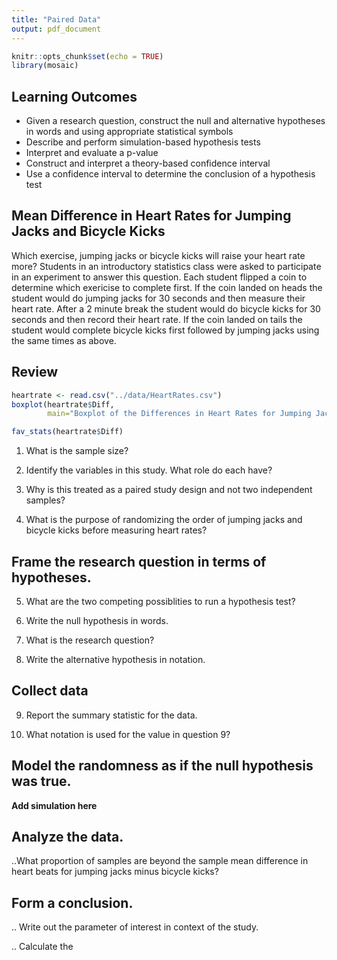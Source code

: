 ```yaml
---
title: "Paired Data"
output: pdf_document
---
```


```r
knitr::opts_chunk$set(echo = TRUE)
library(mosaic)
```

## Learning Outcomes
* Given a research question, construct the null and alternative hypotheses
  in words and using appropriate statistical symbols
* Describe and perform simulation-based hypothesis tests
* Interpret and evaluate a p-value
* Construct and interpret a theory-based confidence interval
* Use a confidence interval to determine the conclusion of a hypothesis test

## Mean Difference in Heart Rates for Jumping Jacks and Bicycle Kicks
Which exercise, jumping jacks or bicycle kicks will raise your heart rate more? Students in an introductory statistics class were asked to participate in an experiment to answer this question.  Each student flipped a coin to determine which exericise to complete first.  If the coin landed on heads the student would do jumping jacks for 30 seconds and then measure their heart rate.  After a 2 minute break the student would do bicycle kicks for 30 seconds and then record their heart rate.  If the coin landed on tails the student would complete bicycle kicks first followed by jumping jacks using the same times as above. 

## Review
```r
heartrate <- read.csv("../data/HeartRates.csv")
boxplot(heartrate$Diff, 
        main="Boxplot of the Differences in Heart Rates for Jumping Jacks minus Bicycle Kicks")
```

```r
fav_stats(heartrate$Diff)
```

1. What is the sample size? 

\vspace{0.5in}

2.  Identify the variables in this study.  What role do each have?

\vspace{1in}

3. Why is this treated as a paired study design and not two independent samples?

\vspace{1in}

4.  What is the purpose of randomizing the order of jumping jacks and bicycle kicks before measuring heart rates?

\vspace{1in}

## Frame the research question in terms of hypotheses. 

5. What are the two competing possiblities to run a hypothesis test?

\vspace{1in}

6. Write the null hypothesis in words.

\vspace{1in}

7. What is the research question?

\vspace{1in}

8. Write the alternative hypothesis in notation.

\vspace{1in}


## Collect data 

9. Report the summary statistic for the data.  

\vspace{0.5in}

10. What notation is used for the value in question 9? 

\vspace{0.5in}


## Model the randomness as if the null hypothesis was true. 

**Add simulation here**


## Analyze the data. 

..What proportion of samples are beyond the sample mean difference in heart beats for jumping jacks minus bicycle kicks?

\vspace{1in}


## Form a conclusion. 

.. Write out the parameter of interest in context of the study.

\vspace{1in}

.. Calculate the 
